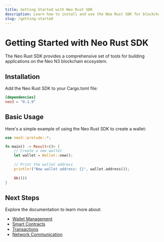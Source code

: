 ```yaml
---
title: Getting Started with Neo Rust SDK
description: Learn how to install and use the Neo Rust SDK for blockchain development
slug: /getting-started
---
```


# Getting Started with Neo Rust SDK

The Neo Rust SDK provides a comprehensive set of tools for building applications on the Neo N3 blockchain ecosystem.

## Installation

Add the Neo Rust SDK to your Cargo.toml file:

```toml
[dependencies]
neo3 = "0.1.9"
```

## Basic Usage

Here's a simple example of using the Neo Rust SDK to create a wallet:

```rust
use neo3::prelude::*;

fn main() -> Result<()> {
    // Create a new wallet
    let wallet = Wallet::new();
    
    // Print the wallet address
    println!("New wallet address: {}", wallet.address());
    
    Ok(())
}
```

## Next Steps

Explore the documentation to learn more about:

- [Wallet Management](/docs/wallets)
- [Smart Contracts](/docs/smart-contracts)
- [Transactions](/docs/transactions)
- [Network Communication](/docs/network)
